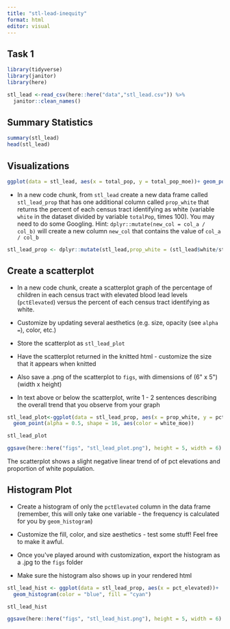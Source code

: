 ```yaml
---
title: "stl-lead-inequity"
format: html
editor: visual
---
```


## Task 1

```r
library(tidyverse)
library(janitor)
library(here)
```

```r
stl_lead <-read_csv(here::here("data","stl_lead.csv")) %>% 
  janitor::clean_names()
```

## Summary Statistics

```r
summary(stl_lead)
head(stl_lead)
```

## Visualizations

```r
ggplot(data = stl_lead, aes(x = total_pop, y = total_pop_moe))+ geom_point(aes(color = poverty_tot_moe))
```

-   In a new code chunk, from `stl_lead` create a new data frame called `stl_lead_prop` that has one additional column called `prop_white` that returns the percent of each census tract identifying as white (variable `white` in the dataset divided by variable `totalPop`, times 100). You may need to do some Googling. Hint: `dplyr::mutate(new_col = col_a / col_b)` will create a new column `new_col` that contains the value of `col_a / col_b`

```r

stl_lead_prop <- dplyr::mutate(stl_lead,prop_white = (stl_lead$white/stl_lead$total_pop)*100)
```

## Create a scatterplot

-   In a new code chunk, create a scatterplot graph of the percentage of children in each census tract with elevated blood lead levels (`pctElevated`) versus the percent of each census tract identifying as white.

-   Customize by updating several aesthetics (e.g. size, opacity (see `alpha =`), color, etc.)

-   Store the scatterplot as `stl_lead_plot`

-   Have the scatterplot returned in the knitted html - customize the size that it appears when knitted

-   Also save a .png of the scatterplot to `figs`, with dimensions of (6\" x 5\") (width x height)

-   In text above or below the scatterplot, write 1 - 2 sentences describing the overall trend that you observe from your graph

```r
stl_lead_plot<-ggplot(data = stl_lead_prop, aes(x = prop_white, y = pct_elevated))+
  geom_point(alpha = 0.5, shape = 16, aes(color = white_moe))

stl_lead_plot

ggsave(here::here("figs", "stl_lead_plot.png"), height = 5, width = 6)
```

The scatterplot shows a slight negative linear trend of of pct elevations and proportion of white population.

## Histogram Plot

-   Create a histogram of only the `pctElevated` column in the data frame (remember, this will only take one variable - the frequency is calculated for you by `geom_histogram`)

-   Customize the fill, color, and size aesthetics - test some stuff! Feel free to make it awful.

-   Once you\'ve played around with customization, export the histogram as a .jpg to the `figs` folder

-   Make sure the histogram also shows up in your rendered html

```r
stl_lead_hist <- ggplot(data = stl_lead_prop, aes(x = pct_elevated))+
  geom_histogram(color = "blue", fill = "cyan")

stl_lead_hist

ggsave(here::here("figs", "stl_lead_hist.png"), height = 5, width = 6)
```

